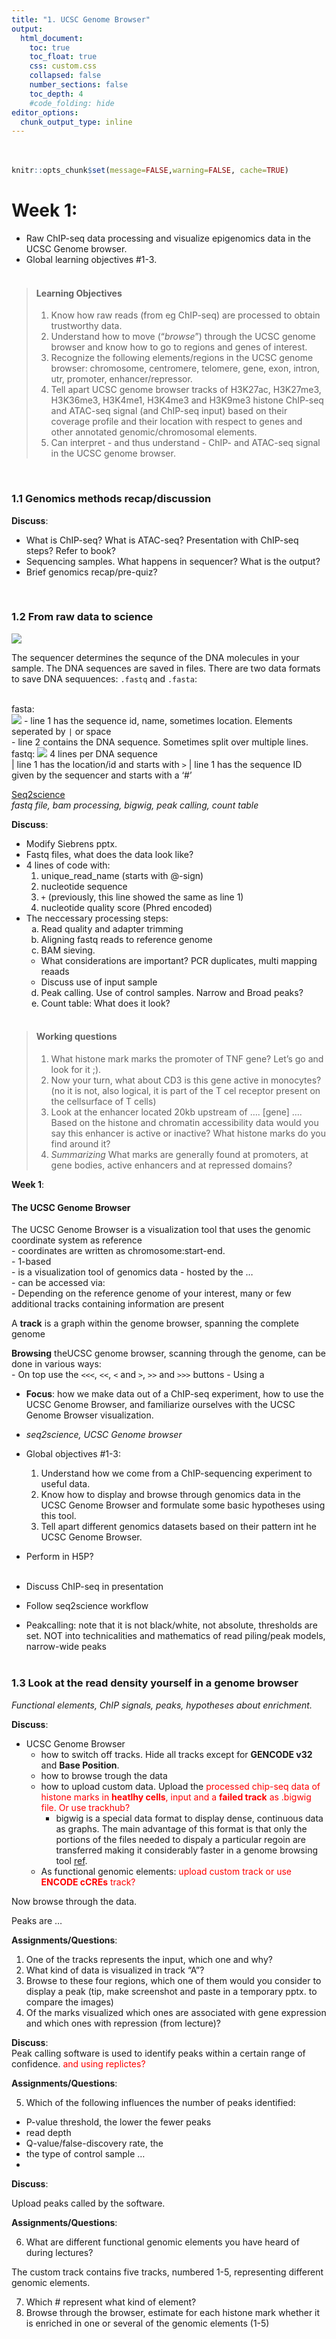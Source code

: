 ```yaml
---
title: "1. UCSC Genome Browser"
output:
  html_document:
    toc: true
    toc_float: true
    css: custom.css  
    collapsed: false
    number_sections: false
    toc_depth: 4
    #code_folding: hide
editor_options: 
  chunk_output_type: inline
---
```


<style type="text/css">
.title {
  display: none;
}

#getting-started img {
  margin-right: 10px;
}

</style>

<div class="row" style="padding-top: 20px;">

```r
knitr::opts_chunk$set(message=FALSE,warning=FALSE, cache=TRUE)
```
# Week 1:   

- Raw ChIP-seq data processing and visualize epigenomics data in the UCSC Genome browser.  
- Global learning objectives #1-3.   
<br>  

> #### Learning Objectives  
1. Know how raw reads (from eg ChIP-seq) are processed to obtain trustworthy data.  
2. Understand how to move ("*browse*") through the UCSC genome browser and know how to go to regions and genes of interest.  
3. Recognize the following elements/regions in the UCSC genome browser: chromosome, centromere, telomere, gene, exon, intron, utr, promoter, enhancer/repressor.   
4. Tell apart UCSC genome browser tracks of H3K27ac, H3K27me3, H3K36me3, H3K4me1, H3K4me3 and H3K9me3 histone ChIP-seq and ATAC-seq signal (and ChIP-seq input) based on their coverage profile and their location with respect to genes and other annotated genomic/chromosomal elements. 
5. Can interpret - and thus understand - ChIP- and ATAC-seq signal in the UCSC genome browser.   

<br>

### 1.1 Genomics methods recap/discussion  
**Discuss**:  

- What is ChIP-seq? What is ATAC-seq? Presentation with ChIP-seq steps? Refer to book?  
- Sequencing samples. What happens in sequencer? What is the output?  
- Brief genomics recap/pre-quiz?  

<br>  

### 1.2 From raw data to science   
![](images/week1/whatbioinformaticiancsdo.png)
<br>

The sequencer determines the sequnce of the  DNA molecules in your sample. The DNA sequences are saved in files. There are two data formats to save DNA sequuences: `.fastq` and `.fasta`:  
<br>

fasta:  
![](images/week1/sample_fasta.png)
- line 1 has the sequence id, name, sometimes location. Elements seperated by `|` or space  
- line 2 contains the DNA sequence. Sometimes split over multiple lines.   
fastq: 
![](images/week1/sample_fastq.png)
4 lines per DNA sequence  
 | 
line 1 has the location/id and starts with `>` | line 1 has the sequence ID given by the sequencer and starts with a '#'  


[Seq2science](https://vanheeringen-lab.github.io/seq2science/index.html)  
*fastq file, bam processing, bigwig, peak calling, count table*  



**Discuss**:  

- Modify Siebrens pptx.  
- Fastq files, what does the data look like?  
- 4 lines of code with:  
    1. unique_read_name (starts with @-sign)  
    2. nucleotide sequence  
    3. `+` (previously, this line showed the same as line 1)  
    4. nucleotide quality score (Phred encoded)  
    
- The neccessary processing steps:  
  a. Read quality and adapter trimming   
  b. Aligning fastq reads to reference genome    
  c. BAM sieving.  
    - What considerations are important? PCR duplicates, multi mapping reaads    
    - Discuss use of input sample    
  d. Peak calling. Use of control samples. Narrow and Broad peaks?       
  e. Count table: What does it look?  
<br> 

> #### Working questions   
1. What histone mark marks the promoter of TNF gene? Let's go and look for it ;).   
2. Now your turn, what about CD3 is this gene active in monocytes? (no it is not, also logical, it is part of the T cel receptor present on the cellsurface of T cells)    
3. Look at the enhancer located 20kb upstream of .... [gene] .... Based on the histone and chromatin accessibility data would you say this enhancer is active or inactive? What histone marks do you find around it?    
4. *Summarizing* What marks are generally found at promoters, at gene bodies, active enhancers and at repressed domains?  


**Week 1**: 



#### The UCSC Genome Browser  
The UCSC Genome Browser is a visualization tool that uses the genomic coordinate system as reference  
- coordinates are written as chromosome:start-end.  
- 1-based  
- is a visualization tool of genomics data 
- hosted by the ...  
- can be accessed via:  
- Depending on the reference genome of your interest, many or few additional tracks containing information are present  

A **track** is a graph within the genome browser, spanning the complete genome  

**Browsing** theUCSC genome browser, scanning through the genome, can be done in various ways:  
- On top use the `<<<`, `<<`, `<` and `>`, `>>` and `>>>` buttons 
- Using a 

- **Focus**: how we make data out of a ChIP-seq experiment, how to use the UCSC Genome Browser, and familiarize ourselves with the UCSC Genome Browser visualization.   
- *seq2science, UCSC Genome browser*  
- Global objectives #1-3: 
  1. Understand how we come from a ChIP-sequencing experiment to useful data. 
  2. Know how to display and browse through genomics data in the UCSC Genome Browser and formulate some basic hypotheses using this tool.  
  3. Tell apart different genomics datasets based on their pattern int he UCSC Genome Browser.  
- Perform in H5P?  
<br>

- Discuss ChIP-seq in presentation  
- Follow seq2science workflow  
- Peakcalling: note that it is not black/white, not absolute, thresholds are set. NOT into technicalities and mathematics of read piling/peak models, narrow-wide peaks  
<br>  

### 1.3 Look at the read density yourself in a genome browser   
*Functional elements, ChIP signals, peaks, hypotheses about enrichment.*  

**Discuss**:  

- UCSC Genome Browser  
  * how to switch off tracks. Hide all tracks except for **GENCODE v32** and **Base Position**.     
  * how to browse trough the data  
  * how to upload custom data. Upload the <span style="color: red;">processed chip-seq data of histone marks in **heatlhy cells**, input and a **failed track** as .bigwig file. Or use trackhub?</span>  
    +  bigwig is a special data format to display dense, continuous data as graphs. The main advantage of this format is that only the portions of the files needed to dispaly a particular regoin are transferred making it considerably faster in a genome browsing tool [ref](https://genome.ucsc.edu/goldenPath/help/bigWig.html).    
  * As functional genomic elements: <span style="color: red;">upload custom track or use **ENCODE cCREs** track?</span>  

Now browse through the data.  

Peaks are ... 

**Assignments/Questions**:   

1. One of the tracks represents the input, which one and why?  
2. What kind of data is visualized in track "A"?  
3. Browse to these four regions, which one of them would you consider to display a peak (tip, make screenshot and paste in a temporary pptx. to compare the images)  
4. Of the marks visualized which ones are associated with gene expression and which ones with repression (from lecture)?  

**Discuss**:   
Peak calling software is used to identify peaks within a certain range of confidence. <span style="color: red;">and using replictes?</span>  

**Assignments/Questions**:

5. Which of the following influences the number of peaks identified:  
  - P-value threshold, the lower the fewer peaks  
  - read depth   
  - Q-value/false-discovery rate, the   
  - the type of control sample  ...   
  - 

**Discuss**:  

Upload peaks called by the software.  

**Assignments/Questions**:  

6. What are different functional genomic elements you have heard of during lectures?   

The custom track contains five tracks, numbered 1-5, representing different genomic elements.   

7. Which # represent what kind of element?   
8. Browse through the browser, estimate for each histone mark whether it is enriched in one or several of the genomic elements (1-5)   


